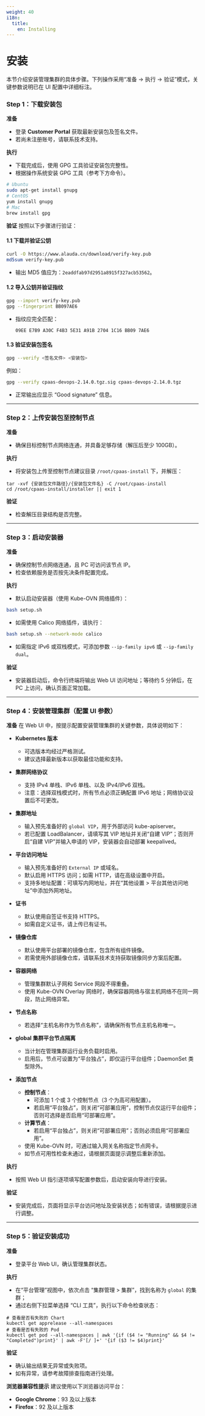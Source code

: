 ```yaml
---
weight: 40
i18n:
  title:
    en: Installing
---
```


# 安装

本节介绍安装管理集群的具体步骤。下列操作采用“准备 → 执行 → 验证”模式，关键参数说明已在 UI 配置中详细标注。

### Step 1：下载安装包

**准备**
- 登录 **Customer Portal** 获取最新安装包及签名文件。
- 若尚未注册账号，请联系技术支持。

**执行**
- 下载完成后，使用 GPG 工具验证安装包完整性。
- 根据操作系统安装 GPG 工具（参考下方命令）。

```bash
# Ubuntu
sudo apt-get install gnupg
# CentOS
yum install gnupg
# Mac
brew install gpg
```

**验证**
按照以下步骤进行验证：

#### 1.1 下载并验证公钥

```bash
curl -O https://www.alauda.cn/download/verify-key.pub
md5sum verify-key.pub
```

- 输出 MD5 值应为：`2eaddfab97d2951a8915f327acb53562`。

#### 1.2 导入公钥并验证指纹

```bash
gpg --import verify-key.pub
gpg --fingerprint BB097AE6
```

- 指纹应完全匹配：
  ```
  09EE E7B9 A30C F4B3 5E31 A91B 2704 1C16 BB09 7AE6
  ```

#### 1.3 验证安装包签名

```bash
gpg --verify <签名文件> <安装包>
```

例如：

```bash
gpg --verify cpaas-devops-2.14.0.tgz.sig cpaas-devops-2.14.0.tgz
```

- 正常输出应显示 “Good signature” 信息。

---

### Step 2：上传安装包至控制节点

**准备**
- 确保目标控制节点网络连通，并具备足够存储（解压后至少 100GB）。

**执行**
- 将安装包上传至控制节点建议目录 `/root/cpaas-install` 下，并解压：

```shell
tar -xvf {安装包文件路径}/{安装包文件名} -C /root/cpaas-install
cd /root/cpaas-install/installer || exit 1
```

**验证**
- 检查解压目录结构是否完整。

---

### Step 3：启动安装器

**准备**
- 确保控制节点网络连通，且 PC 可访问该节点 IP。
- 检查依赖服务是否按先决条件配置完成。

**执行**
- 默认启动安装器（使用 Kube-OVN 网络插件）：

```bash
bash setup.sh
```

- 如需使用 Calico 网络插件，请执行：

```bash
bash setup.sh --network-mode calico
```

- 如需指定 IPv6 或双栈模式，可添加参数 `--ip-family ipv6` 或 `--ip-family dual`。

**验证**
- 安装器启动后，命令行终端将输出 Web UI 访问地址；等待约 5 分钟后，在 PC 上访问，确认页面正常加载。

---

### Step 4：安装管理集群（配置 UI 参数）

**准备**
在 Web UI 中，按提示配置安装管理集群的关键参数，具体说明如下：

- **Kubernetes 版本**
  - 可选版本均经过严格测试。
  - 建议选择最新版本以获取最佳功能和支持。

- **集群网络协议**
  - 支持 IPv4 单栈、IPv6 单栈、以及 IPv4/IPv6 双栈。
  - 注意：选择双栈模式时，所有节点必须正确配置 IPv6 地址；网络协议设置后不可更改。

- **集群地址**
  - 输入预先准备好的 `global VIP`，用于外部访问 kube-apiserver。
  - 若已配置 LoadBalancer，请填写其 VIP 地址并关闭“自建 VIP”；否则开启“自建 VIP”并输入申请的 VIP，安装器会自动部署 keepalived。

- **平台访问地址**
  - 输入预先准备好的 `External IP` 或域名。
  - 默认启用 HTTPS 访问；如需 HTTP，请在高级设置中开启。
  - 支持多地址配置：可填写内网地址，并在“其他设置 > 平台其他访问地址”中添加外网地址。

- **证书**
  - 默认使用自签证书支持 HTTPS。
  - 如需自定义证书，请上传已有证书。

- **镜像仓库**
  - 默认使用平台部署的镜像仓库，包含所有组件镜像。
  - 若需使用外部镜像仓库，请联系技术支持获取镜像同步方案后配置。

- **容器网络**
  - 管理集群默认子网和 Service 网段不得重叠。
  - 使用 Kube-OVN Overlay 网络时，确保容器网络与宿主机网络不在同一网段，防止网络异常。

- **节点名称**
  - 若选择“主机名称作为节点名称”，请确保所有节点主机名称唯一。

- **global 集群平台节点隔离**
  - 当计划在管理集群运行业务负载时启用。
  - 启用后，节点可设置为“平台独占”，即仅运行平台组件；DaemonSet 类型除外。

- **添加节点**
  - **控制节点**：
    - 可添加 1 个或 3 个控制节点（3 个为高可用配置）。
    - 若启用“平台独占”，则关闭“可部署应用”，控制节点仅运行平台组件；否则可选择是否启用“可部署应用”。
  - **计算节点**：
    - 若启用“平台独占”，则关闭“可部署应用”；否则必须启用“可部署应用”。
  - 使用 Kube-OVN 时，可通过输入网关名称指定节点网卡。
  - 如节点可用性检查未通过，请根据页面提示调整后重新添加。

**执行**
- 按照 Web UI 指引逐项填写配置参数后，启动安装向导进行安装。

**验证**
- 安装完成后，页面将显示平台访问地址及安装状态；如有错误，请根据提示进行调整。

---

### Step 5：验证安装成功

**准备**
- 登录平台 Web UI，确认管理集群状态。

**执行**
- 在“平台管理”视图中，依次点击 “集群管理 > 集群”，找到名称为 `global` 的集群；
- 通过右侧下拉菜单选择 “CLI 工具”，执行以下命令检查状态：

```shell
# 查看是否有失败的 Chart
kubectl get apprelease --all-namespaces
# 查看是否有失败的 Pod
kubectl get pod --all-namespaces | awk '{if ($4 != "Running" && $4 != "Completed")print}' | awk -F'[/ ]+' '{if ($3 != $4)print}'
```

**验证**
- 确认输出结果无异常或失败项。
- 如有异常，请参考故障排查指南进行处理。

**浏览器兼容性提示**
建议使用以下浏览器访问平台：
- **Google Chrome**：93 及以上版本
- **Firefox**：92 及以上版本
